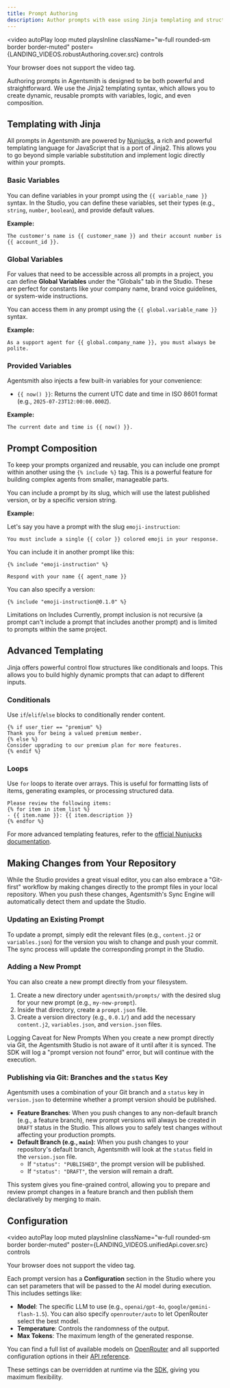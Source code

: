 ```yaml
---
title: Prompt Authoring
description: Author prompts with ease using Jinja templating and structured variables.
---
```



<video
  autoPlay
  loop
  muted
  playsInline
  className="w-full rounded-sm border border-muted"
  poster={LANDING_VIDEOS.robustAuthoring.cover.src}
  controls
>
  <source src={LANDING_VIDEOS.robustAuthoring.webm} type="video/webm" />
  <source src={LANDING_VIDEOS.robustAuthoring.mp4} type="video/mp4" />
  Your browser does not support the video tag.
</video>

Authoring prompts in Agentsmith is designed to be both powerful and straightforward. We use the Jinja2 templating syntax, which allows you to create dynamic, reusable prompts with variables, logic, and even composition.

## Templating with Jinja

All prompts in Agentsmith are powered by [Nunjucks](https://mozilla.github.io/nunjucks/templating.html), a rich and powerful templating language for JavaScript that is a port of Jinja2. This allows you to go beyond simple variable substitution and implement logic directly within your prompts.

### Basic Variables

You can define variables in your prompt using the `{{ variable_name }}` syntax. In the Studio, you can define these variables, set their types (e.g., `string`, `number`, `boolean`), and provide default values.

**Example:**

```jinja
The customer's name is {{ customer_name }} and their account number is {{ account_id }}.
```

### Global Variables

For values that need to be accessible across all prompts in a project, you can define **Global Variables** under the "Globals" tab in the Studio. These are perfect for constants like your company name, brand voice guidelines, or system-wide instructions.

You can access them in any prompt using the `{{ global.variable_name }}` syntax.

**Example:**

```jinja
As a support agent for {{ global.company_name }}, you must always be polite.
```

### Provided Variables

Agentsmith also injects a few built-in variables for your convenience:

- `{{ now() }}`: Returns the current UTC date and time in ISO 8601 format (e.g., `2025-07-23T12:00:00.000Z`).

**Example:**

```jinja
The current date and time is {{ now() }}.
```

## Prompt Composition

To keep your prompts organized and reusable, you can include one prompt within another using the `{% include %}` tag. This is a powerful feature for building complex agents from smaller, manageable parts.

You can include a prompt by its slug, which will use the latest published version, or by a specific version string.

**Example:**

Let's say you have a prompt with the slug `emoji-instruction`:

```jinja
You must include a single {{ color }} colored emoji in your response.
```

You can include it in another prompt like this:

```jinja
{% include "emoji-instruction" %}

Respond with your name {{ agent_name }}
```

You can also specify a version:

```jinja
{% include "emoji-instruction@0.1.0" %}
```

<Alert variant="default">
  <Info />
  <AlertTitle>Limitations on Includes</AlertTitle>
  <AlertDescription>
    Currently, prompt inclusion is not recursive (a prompt can't include a prompt that includes
    another prompt) and is limited to prompts within the same project.
  </AlertDescription>
</Alert>

## Advanced Templating

Jinja offers powerful control flow structures like conditionals and loops. This allows you to build highly dynamic prompts that can adapt to different inputs.

### Conditionals

Use `if`/`elif`/`else` blocks to conditionally render content.

```jinja
{% if user_tier == "premium" %}
Thank you for being a valued premium member.
{% else %}
Consider upgrading to our premium plan for more features.
{% endif %}
```

### Loops

Use `for` loops to iterate over arrays. This is useful for formatting lists of items, generating examples, or processing structured data.

```jinja
Please review the following items:
{% for item in item_list %}
- {{ item.name }}: {{ item.description }}
{% endfor %}
```

For more advanced templating features, refer to the [official Nunjucks documentation](https://mozilla.github.io/nunjucks/templating.html).

## Making Changes from Your Repository

While the Studio provides a great visual editor, you can also embrace a "Git-first" workflow by making changes directly to the prompt files in your local repository. When you push these changes, Agentsmith's Sync Engine will automatically detect them and update the Studio.

### Updating an Existing Prompt

To update a prompt, simply edit the relevant files (e.g., `content.j2` or `variables.json`) for the version you wish to change and push your commit. The sync process will update the corresponding prompt in the Studio.

### Adding a New Prompt

You can also create a new prompt directly from your filesystem.

1.  Create a new directory under `agentsmith/prompts/` with the desired slug for your new prompt (e.g., `my-new-prompt`).
2.  Inside that directory, create a `prompt.json` file.
3.  Create a version directory (e.g., `0.0.1/`) and add the necessary `content.j2`, `variables.json`, and `version.json` files.

<Alert variant="warning">
  <AlertTitle>Logging Caveat for New Prompts</AlertTitle>
  <AlertDescription>
    When you create a new prompt directly via Git, the Agentsmith Studio is not aware of it until
    after it is synced. The SDK will log a "prompt version not found" error, but will continue with
    the execution.
  </AlertDescription>
</Alert>

### Publishing via Git: Branches and the `status` Key

Agentsmith uses a combination of your Git branch and a `status` key in `version.json` to determine whether a prompt version should be published.

- **Feature Branches**: When you push changes to any non-default branch (e.g., a feature branch), new prompt versions will always be created in `DRAFT` status in the Studio. This allows you to safely test changes without affecting your production prompts.
- **Default Branch (e.g., `main`)**: When you push changes to your repository's default branch, Agentsmith will look at the `status` field in the `version.json` file.
  - If `"status": "PUBLISHED"`, the prompt version will be published.
  - If `"status": "DRAFT"`, the version will remain a draft.

This system gives you fine-grained control, allowing you to prepare and review prompt changes in a feature branch and then publish them declaratively by merging to main.

## Configuration

<video
  autoPlay
  loop
  muted
  playsInline
  className="w-full rounded-sm border border-muted"
  poster={LANDING_VIDEOS.unifiedApi.cover.src}
  controls
>
  <source src={LANDING_VIDEOS.unifiedApi.webm} type="video/webm" />
  <source src={LANDING_VIDEOS.unifiedApi.mp4} type="video/mp4" />
  Your browser does not support the video tag.
</video>

Each prompt version has a **Configuration** section in the Studio where you can set parameters that will be passed to the AI model during execution. This includes settings like:

- **Model**: The specific LLM to use (e.g., `openai/gpt-4o`, `google/gemini-flash-1.5`). You can also specify `openrouter/auto` to let OpenRouter select the best model.
- **Temperature**: Controls the randomness of the output.
- **Max Tokens**: The maximum length of the generated response.

You can find a full list of available models on [OpenRouter](https://openrouter.ai/models) and all supported configuration options in their [API reference](https://openrouter.ai/docs/api-reference/overview).

These settings can be overridden at runtime via the [SDK](/docs/sdk), giving you maximum flexibility.
